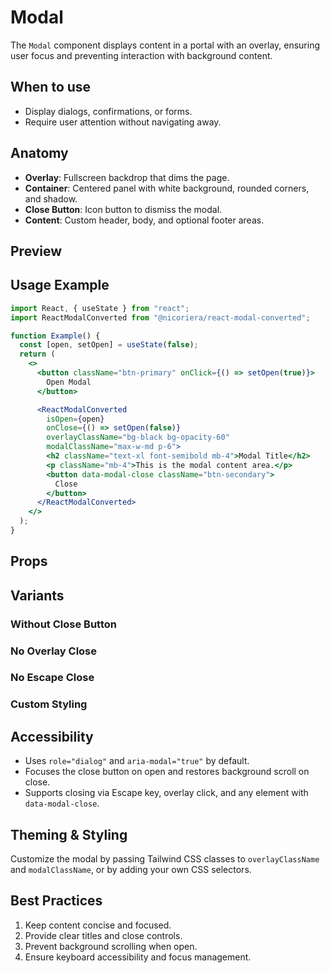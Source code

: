 
<Meta of={ModalStories} />

# Modal

The `Modal` component displays content in a portal with an overlay, ensuring user focus and preventing interaction with background content.

## When to use

- Display dialogs, confirmations, or forms.
- Require user attention without navigating away.

## Anatomy

- **Overlay**: Fullscreen backdrop that dims the page.
- **Container**: Centered panel with white background, rounded corners, and shadow.
- **Close Button**: Icon button to dismiss the modal.
- **Content**: Custom header, body, and optional footer areas.

## Preview

<Primary />

## Usage Example

```jsx
import React, { useState } from "react";
import ReactModalConverted from "@nicoriera/react-modal-converted";

function Example() {
  const [open, setOpen] = useState(false);
  return (
    <>
      <button className="btn-primary" onClick={() => setOpen(true)}>
        Open Modal
      </button>

      <ReactModalConverted
        isOpen={open}
        onClose={() => setOpen(false)}
        overlayClassName="bg-black bg-opacity-60"
        modalClassName="max-w-md p-6">
        <h2 className="text-xl font-semibold mb-4">Modal Title</h2>
        <p className="mb-4">This is the modal content area.</p>
        <button data-modal-close className="btn-secondary">
          Close
        </button>
      </ReactModalConverted>
    </>
  );
}
```

## Props

<Controls />

## Variants

### Without Close Button

<Canvas of={ModalStories.WithoutCloseButton} />

### No Overlay Close

<Canvas of={ModalStories.NoOverlayClose} />

### No Escape Close

<Canvas of={ModalStories.NoEscapeClose} />

### Custom Styling

<Canvas of={ModalStories.CustomStyling} />

## Accessibility

- Uses `role="dialog"` and `aria-modal="true"` by default.
- Focuses the close button on open and restores background scroll on close.
- Supports closing via Escape key, overlay click, and any element with `data-modal-close`.

## Theming & Styling

Customize the modal by passing Tailwind CSS classes to `overlayClassName` and `modalClassName`, or by adding your own CSS selectors.

## Best Practices

1. Keep content concise and focused.
2. Provide clear titles and close controls.
3. Prevent background scrolling when open.
4. Ensure keyboard accessibility and focus management.
